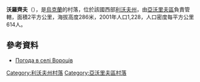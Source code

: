 {{coord|49|51|26|N|23|49|4|E|scale:100000|display=title}}

'''沃羅齊夫'''（{{lang-uk|Вороців}}），是[[烏克蘭|烏克蘭]]的村落，位於該國西部[[利沃夫州|利沃夫州]]，由[[亞沃里夫區|亞沃里夫區]]負責管轄，面積2平方公里，海拔高度286米，2001年人口1,228，人口密度每平方公里614人。

==參考資料==
* [http://weather.in.ua/ua/l'vovskaja/4653 Погода в селі Вороців]{{Wayback|url=http://weather.in.ua/ua/l%27vovskaja/4653 |date=20160305210921 }}

{{DEFAULTSORT:Вороців}}
[[Category:利沃夫州村落|Category:利沃夫州村落]]
[[Category:亞沃里夫區村落|Category:亞沃里夫區村落]]


{{Lviv-geo-stub}}